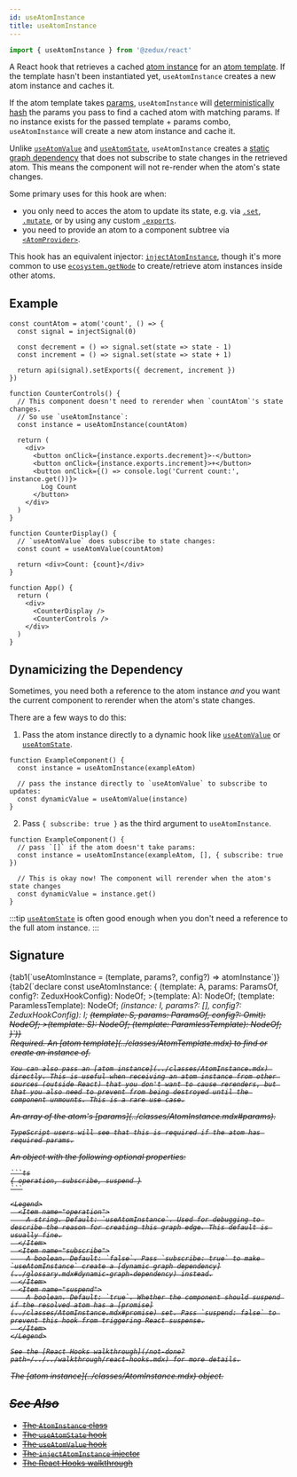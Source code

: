 ```yaml
---
id: useAtomInstance
title: useAtomInstance
---
```



```ts
import { useAtomInstance } from '@zedux/react'
```

A React hook that retrieves a cached [atom instance](../classes/AtomInstance.mdx) for an [atom template](../classes/AtomTemplate.mdx). If the template hasn't been instantiated yet, `useAtomInstance` creates a new atom instance and caches it.

If the atom template takes [params](../classes/AtomInstance.mdx#params), `useAtomInstance` will [deterministically hash](../classes/ZeduxNode.mdx#params) the params you pass to find a cached atom with matching params. If no instance exists for the passed template + params combo, `useAtomInstance` will create a new atom instance and cache it.

Unlike [`useAtomValue`](/not-done?path=./useAtomValue.mdx) and [`useAtomState`](/not-done?path=./useAtomState.mdx), `useAtomInstance` creates a [static graph dependency](../glossary.mdx#static-graph-dependency) that does not subscribe to state changes in the retrieved atom. This means the component will not re-render when the atom's state changes.

Some primary uses for this hook are when:

- you only need to acces the atom to update its state, e.g. via [`.set`](../classes/AtomInstance.mdx#set), [`.mutate`](../classes/AtomInstance.mdx#mutate), or by using any custom [`.exports`](../classes/AtomInstance.mdx#exports).
- you need to provide an atom to a component subtree via [`<AtomProvider>`](../components/AtomProvider.mdx).

This hook has an equivalent injector: [`injectAtomInstance`](/not-done?path=../injectors/injectAtomInstance.mdx), though it's more common to use [`ecosystem.getNode`](../classes/Ecosystem.mdx#getnode) to create/retrieve atom instances inside other atoms.

## Example

```tsx live ecosystemId=useAtomInstance/example resultVar=App version=2
const countAtom = atom('count', () => {
  const signal = injectSignal(0)

  const decrement = () => signal.set(state => state - 1)
  const increment = () => signal.set(state => state + 1)

  return api(signal).setExports({ decrement, increment })
})

function CounterControls() {
  // This component doesn't need to rerender when `countAtom`'s state changes.
  // So use `useAtomInstance`:
  const instance = useAtomInstance(countAtom)

  return (
    <div>
      <button onClick={instance.exports.decrement}>-</button>
      <button onClick={instance.exports.increment}>+</button>
      <button onClick={() => console.log('Current count:', instance.get())}>
        Log Count
      </button>
    </div>
  )
}

function CounterDisplay() {
  // `useAtomValue` does subscribe to state changes:
  const count = useAtomValue(countAtom)

  return <div>Count: {count}</div>
}

function App() {
  return (
    <div>
      <CounterDisplay />
      <CounterControls />
    </div>
  )
}
```

## Dynamicizing the Dependency

Sometimes, you need both a reference to the atom instance _and_ you want the current component to rerender when the atom's state changes.

There are a few ways to do this:

1. Pass the atom instance directly to a dynamic hook like [`useAtomValue`](/not-done?path=./useAtomValue.mdx) or [`useAtomState`](/not-done?path=./useAtomState.mdx).

```tsx
function ExampleComponent() {
  const instance = useAtomInstance(exampleAtom)

  // pass the instance directly to `useAtomValue` to subscribe to updates:
  const dynamicValue = useAtomValue(instance)
}
```

2. Pass `{ subscribe: true }` as the third argument to `useAtomInstance`.

```tsx
function ExampleComponent() {
  // pass `[]` if the atom doesn't take params:
  const instance = useAtomInstance(exampleAtom, [], { subscribe: true })

  // This is okay now! The component will rerender when the atom's state changes
  const dynamicValue = instance.get()
}
```

:::tip
[`useAtomState`](/not-done?path=./useAtomState.mdx) is often good enough when you don't need a reference to the full atom instance.
:::

## Signature

<Tabs>
  {tab1(`useAtomInstance = (template, params?, config?) => atomInstance`)}
  {tab2(`declare const useAtomInstance: {
    <A extends AnyAtomTemplate>(template: A, params: ParamsOf<A>, config?: ZeduxHookConfig): NodeOf<A>;
    <A extends AnyAtomTemplate<{
        Params: [];
    }>>(template: A): NodeOf<A>;
    <A extends AnyAtomTemplate>(template: ParamlessTemplate<A>): NodeOf<A>;
    <I extends AnyAtomInstance>(instance: I, params?: [], config?: ZeduxHookConfig): I;
    <S extends Selectable>(template: S, params: ParamsOf<S>, config?: Omit<ZeduxHookConfig, 'subscribe'>): NodeOf<S>;
    <S extends Selectable<any, []>>(template: S): NodeOf<S>;
    <S extends Selectable>(template: ParamlessTemplate<S>): NodeOf<S>;
  }`)}
</Tabs>

<Legend>
  <Item name="template">
    Required. An [atom template](../classes/AtomTemplate.mdx) to find or create an instance of.

    You can also pass an [atom instance](../classes/AtomInstance.mdx) directly. This is useful when receiving an atom instance from other sources (outside React) that you don't want to cause rerenders, but that you also need to prevent from being destroyed until the component unmounts. This is a rare use case.

  </Item>
  <Item name="params">
    An array of the atom's [params](../classes/AtomInstance.mdx#params).
    
    TypeScript users will see that this is required if the atom has required params.

  </Item>
  <Item name="config">
    An object with the following optional properties:

    ```ts
    { operation, subscribe, suspend }
    ```

    <Legend>
      <Item name="operation">
        A string. Default: `useAtomInstance`. Used for debugging to describe the reason for creating this graph edge. This default is usually fine.
      </Item>
      <Item name="subscribe">
        A boolean. Default: `false`. Pass `subscribe: true` to make `useAtomInstance` create a [dynamic graph dependency](../glossary.mdx#dynamic-graph-dependency) instead.
      </Item>
      <Item name="suspend">
        A boolean. Default: `true`. Whether the component should suspend if the resolved atom has a [promise](../classes/AtomInstance.mdx#promise) set. Pass `suspend: false` to prevent this hook from triggering React suspense.
      </Item>
    </Legend>

    See the [React Hooks walkthrough](/not-done?path=/../../walkthrough/react-hooks.mdx) for more details.

  </Item>
  <Item name="Returns">
    The [atom instance](../classes/AtomInstance.mdx) object.

  </Item>
</Legend>

## See Also

- [The `AtomInstance` class](../classes/AtomInstance.mdx)
- [The `useAtomState` hook](/not-done?path=./useAtomState.mdx)
- [The `useAtomValue` hook](/not-done?path=./useAtomValue.mdx)
- [The `injectAtomInstance` injector](/not-done?path=../injectors/injectAtomInstance.mdx)
- [The React Hooks walkthrough](/not-done?path=/../../walkthrough/react-hooks.mdx)
